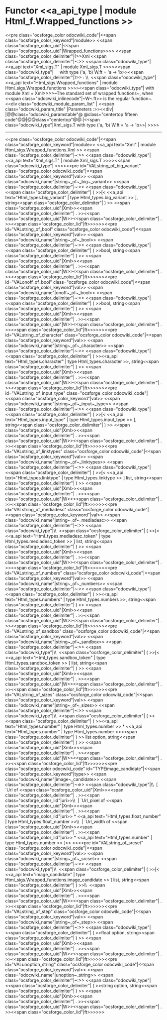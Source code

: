 =Functor <<a_api_type | module Html_f.Wrapped_functions >> =
<<pre class="ocsforge_color odocwiki_code"|<<span class="ocsforge_color_keyword"|module>> <<span class="ocsforge_color_uid"|<<span class="ocsforge_color_uid"|Wrapped_functions>>>> <<span class="ocsforge_color_delimiter"|(>>Xml <<span class="ocsforge_color_delimiter"|~:>> <<span class="odocwiki_type"|<<a_api text="Xml_sigs.T" | module Xml_sigs.T >>>><<span class="odocwiki_type"|     with type ('a, 'b) W.ft = 'a -> 'b>><<span class="ocsforge_color_delimiter"|)>> : \\  <<span class="odocwiki_type"|<<a_api text="Html_sigs.Wrapped_functions" | module Html_sigs.Wrapped_functions >>>><<span class="odocwiki_type"|  with module Xml = Xml>>>>~The standard set of wrapped functions~, when <<span class="odocwiki_inlinecode"|~W~.ft>> is the regular function~.
<<div class="odocwiki_module_param_list" | <<span class="odocwiki_param_title" |Parameters :>><<div|
|@@class="odocwiki_paramstable"@ @class="centertop fifteen code"@@{{{Xml}}}|@@class="centertop"@@:|<<span class="odocwiki_type"|Xml_sigs.T with type ('a, 'b) W.ft = 'a -> 'b>>|
>>>>

----
<<pre class="ocsforge_color odocwiki_code"|<<span class="ocsforge_color_keyword"|module>> <<a_api text="Xml" | module Html_sigs.Wrapped_functions.Xml >> <<span class="ocsforge_color_delimiter"|~:>> <<span class="odocwiki_type"|<<a_api text="Xml_sigs.T" | module Xml_sigs.T >>>><<span class="odocwiki_type"| >>>><<pre id="VALstring_of_big_variant" class="ocsforge_color odocwiki_code"|<<span class="ocsforge_color_keyword"|val>> <<span class="odocwiki_name"|string~_of~_big~_variant>> <<span class="ocsforge_color_delimiter"|~:>> <<span class="odocwiki_type"|<<span class="ocsforge_color_delimiter"| ( >>[< <<a_api text="Html_types.big_variant" | type Html_types.big_variant >> ], string<<span class="ocsforge_color_delimiter"| ) >> <<span class="ocsforge_color_uid"|Xml>><<span class="ocsforge_color_delimiter"| . >><<span class="ocsforge_color_uid"|W>><<span class="ocsforge_color_delimiter"| . >><<span class="ocsforge_color_lid"|ft>>>>>><<pre id="VALstring_of_bool" class="ocsforge_color odocwiki_code"|<<span class="ocsforge_color_keyword"|val>> <<span class="odocwiki_name"|string~_of~_bool>> <<span class="ocsforge_color_delimiter"|~:>> <<span class="odocwiki_type"|<<span class="ocsforge_color_delimiter"| ( >>bool, string<<span class="ocsforge_color_delimiter"| ) >> <<span class="ocsforge_color_uid"|Xml>><<span class="ocsforge_color_delimiter"| . >><<span class="ocsforge_color_uid"|W>><<span class="ocsforge_color_delimiter"| . >><<span class="ocsforge_color_lid"|ft>>>>>><<pre id="VALonoff_of_bool" class="ocsforge_color odocwiki_code"|<<span class="ocsforge_color_keyword"|val>> <<span class="odocwiki_name"|onoff~_of~_bool>> <<span class="ocsforge_color_delimiter"|~:>> <<span class="odocwiki_type"|<<span class="ocsforge_color_delimiter"| ( >>bool, string<<span class="ocsforge_color_delimiter"| ) >> <<span class="ocsforge_color_uid"|Xml>><<span class="ocsforge_color_delimiter"| . >><<span class="ocsforge_color_uid"|W>><<span class="ocsforge_color_delimiter"| . >><<span class="ocsforge_color_lid"|ft>>>>>><<pre id="VALstring_of_character" class="ocsforge_color odocwiki_code"|<<span class="ocsforge_color_keyword"|val>> <<span class="odocwiki_name"|string~_of~_character>> <<span class="ocsforge_color_delimiter"|~:>> <<span class="odocwiki_type"|<<span class="ocsforge_color_delimiter"| ( >><<a_api text="Html_types.character" | type Html_types.character >>, string<<span class="ocsforge_color_delimiter"| ) >> <<span class="ocsforge_color_uid"|Xml>><<span class="ocsforge_color_delimiter"| . >><<span class="ocsforge_color_uid"|W>><<span class="ocsforge_color_delimiter"| . >><<span class="ocsforge_color_lid"|ft>>>>>><<pre id="VALstring_of_input_type" class="ocsforge_color odocwiki_code"|<<span class="ocsforge_color_keyword"|val>> <<span class="odocwiki_name"|string~_of~_input~_type>> <<span class="ocsforge_color_delimiter"|~:>> <<span class="odocwiki_type"|<<span class="ocsforge_color_delimiter"| ( >>[< <<a_api text="Html_types.input_type" | type Html_types.input_type >> ], string<<span class="ocsforge_color_delimiter"| ) >> <<span class="ocsforge_color_uid"|Xml>><<span class="ocsforge_color_delimiter"| . >><<span class="ocsforge_color_uid"|W>><<span class="ocsforge_color_delimiter"| . >><<span class="ocsforge_color_lid"|ft>>>>>><<pre id="VALstring_of_linktypes" class="ocsforge_color odocwiki_code"|<<span class="ocsforge_color_keyword"|val>> <<span class="odocwiki_name"|string~_of~_linktypes>> <<span class="ocsforge_color_delimiter"|~:>> <<span class="odocwiki_type"|<<span class="ocsforge_color_delimiter"| ( >>[< <<a_api text="Html_types.linktype" | type Html_types.linktype >> ] list, string<<span class="ocsforge_color_delimiter"| ) >> <<span class="ocsforge_color_uid"|Xml>><<span class="ocsforge_color_delimiter"| . >><<span class="ocsforge_color_uid"|W>><<span class="ocsforge_color_delimiter"| . >><<span class="ocsforge_color_lid"|ft>>>>>><<pre id="VALstring_of_mediadesc" class="ocsforge_color odocwiki_code"|<<span class="ocsforge_color_keyword"|val>> <<span class="odocwiki_name"|string~_of~_mediadesc>> <<span class="ocsforge_color_delimiter"|~:>> <<span class="odocwiki_type"|\\  <<span class="ocsforge_color_delimiter"| ( >>[< <<a_api text="Html_types.mediadesc_token" | type Html_types.mediadesc_token >> ] list, string<<span class="ocsforge_color_delimiter"| ) >> <<span class="ocsforge_color_uid"|Xml>><<span class="ocsforge_color_delimiter"| . >><<span class="ocsforge_color_uid"|W>><<span class="ocsforge_color_delimiter"| . >><<span class="ocsforge_color_lid"|ft>>>>>><<pre id="VALstring_of_numbers" class="ocsforge_color odocwiki_code"|<<span class="ocsforge_color_keyword"|val>> <<span class="odocwiki_name"|string~_of~_numbers>> <<span class="ocsforge_color_delimiter"|~:>> <<span class="odocwiki_type"|<<span class="ocsforge_color_delimiter"| ( >><<a_api text="Html_types.numbers" | type Html_types.numbers >>, string<<span class="ocsforge_color_delimiter"| ) >> <<span class="ocsforge_color_uid"|Xml>><<span class="ocsforge_color_delimiter"| . >><<span class="ocsforge_color_uid"|W>><<span class="ocsforge_color_delimiter"| . >><<span class="ocsforge_color_lid"|ft>>>>>><<pre id="VALstring_of_sandbox" class="ocsforge_color odocwiki_code"|<<span class="ocsforge_color_keyword"|val>> <<span class="odocwiki_name"|string~_of~_sandbox>> <<span class="ocsforge_color_delimiter"|~:>> <<span class="odocwiki_type"|\\  <<span class="ocsforge_color_delimiter"| ( >>[< <<a_api text="Html_types.sandbox_token" | type Html_types.sandbox_token >> ] list, string<<span class="ocsforge_color_delimiter"| ) >> <<span class="ocsforge_color_uid"|Xml>><<span class="ocsforge_color_delimiter"| . >><<span class="ocsforge_color_uid"|W>><<span class="ocsforge_color_delimiter"| . >><<span class="ocsforge_color_lid"|ft>>>>>><<pre id="VALstring_of_sizes" class="ocsforge_color odocwiki_code"|<<span class="ocsforge_color_keyword"|val>> <<span class="odocwiki_name"|string~_of~_sizes>> <<span class="ocsforge_color_delimiter"|~:>> <<span class="odocwiki_type"|\\  <<span class="ocsforge_color_delimiter"| ( >><<span class="ocsforge_color_delimiter"| ( >><<a_api text="Html_types.number" | type Html_types.number >> * <<a_api text="Html_types.number" | type Html_types.number >><<span class="ocsforge_color_delimiter"| ) >> list option, string<<span class="ocsforge_color_delimiter"| ) >> <<span class="ocsforge_color_uid"|Xml>><<span class="ocsforge_color_delimiter"| . >><<span class="ocsforge_color_uid"|W>><<span class="ocsforge_color_delimiter"| . >><<span class="ocsforge_color_lid"|ft>>>>>><<pre class="ocsforge_color odocwiki_code" id="TYPEimage_candidate"|<<span class="ocsforge_color_keyword"|type>> <<span class="odocwiki_name"|image~_candidate>> <<span class="ocsforge_color_delimiter"|~=>> <<span class="odocwiki_type"|\\  [ `Url of <<span class="ocsforge_color_uid"|Xml>><<span class="ocsforge_color_delimiter"| . >><<span class="ocsforge_color_lid"|uri>>\\  | `Url_pixel of <<span class="ocsforge_color_uid"|Xml>><<span class="ocsforge_color_delimiter"| . >><<span class="ocsforge_color_lid"|uri>> * <<a_api text="Html_types.float_number" | type Html_types.float_number >>\\  | `Url_width of <<span class="ocsforge_color_uid"|Xml>><<span class="ocsforge_color_delimiter"| . >><<span class="ocsforge_color_lid"|uri>> * <<a_api text="Html_types.number" | type Html_types.number >> ]>> >><<pre id="VALstring_of_srcset" class="ocsforge_color odocwiki_code"|<<span class="ocsforge_color_keyword"|val>> <<span class="odocwiki_name"|string~_of~_srcset>> <<span class="ocsforge_color_delimiter"|~:>> <<span class="odocwiki_type"|\\  <<span class="ocsforge_color_delimiter"| ( >>[< <<a_api text="image_candidate" | type Html_sigs.Wrapped_functions.image_candidate >> ] list, string<<span class="ocsforge_color_delimiter"| ) >>\\  <<span class="ocsforge_color_uid"|Xml>><<span class="ocsforge_color_delimiter"| . >><<span class="ocsforge_color_uid"|W>><<span class="ocsforge_color_delimiter"| . >><<span class="ocsforge_color_lid"|ft>>>>>><<pre id="VALstring_of_step" class="ocsforge_color odocwiki_code"|<<span class="ocsforge_color_keyword"|val>> <<span class="odocwiki_name"|string~_of~_step>> <<span class="ocsforge_color_delimiter"|~:>> <<span class="odocwiki_type"|<<span class="ocsforge_color_delimiter"| ( >>float option, string<<span class="ocsforge_color_delimiter"| ) >> <<span class="ocsforge_color_uid"|Xml>><<span class="ocsforge_color_delimiter"| . >><<span class="ocsforge_color_uid"|W>><<span class="ocsforge_color_delimiter"| . >><<span class="ocsforge_color_lid"|ft>>>>>><<pre id="VALunoption_string" class="ocsforge_color odocwiki_code"|<<span class="ocsforge_color_keyword"|val>> <<span class="odocwiki_name"|unoption~_string>> <<span class="ocsforge_color_delimiter"|~:>> <<span class="odocwiki_type"|<<span class="ocsforge_color_delimiter"| ( >>string option, string<<span class="ocsforge_color_delimiter"| ) >> <<span class="ocsforge_color_uid"|Xml>><<span class="ocsforge_color_delimiter"| . >><<span class="ocsforge_color_uid"|W>><<span class="ocsforge_color_delimiter"| . >><<span class="ocsforge_color_lid"|ft>>>>>>